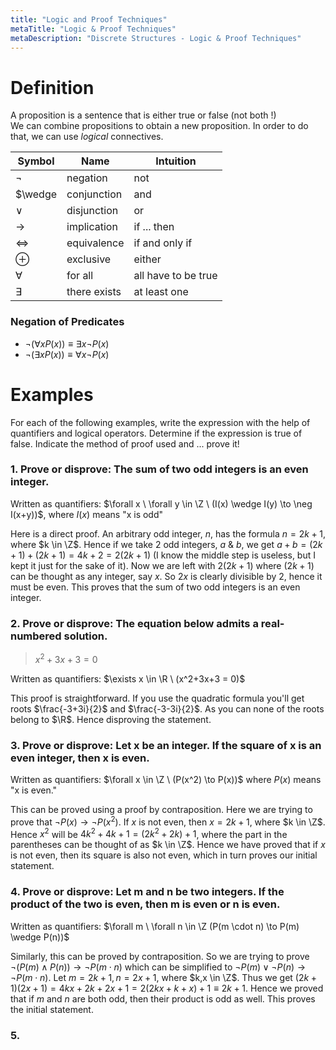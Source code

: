 ```yaml
---
title: "Logic and Proof Techniques"
metaTitle: "Logic & Proof Techniques"
metaDescription: "Discrete Structures - Logic & Proof Techniques"
---
```

<link
  rel="stylesheet"
  href="https://cdn.jsdelivr.net/npm/katex@0.11.0/dist/katex.min.css"
  integrity="sha384-BdGj8xC2eZkQaxoQ8nSLefg4AV4/AwB3Fj+8SUSo7pnKP6Eoy18liIKTPn9oBYNG"
  crossOrigin="anonymous"
/>

# Definition

A proposition is a sentence that is either true or false (not both !) <br/>
We can combine propositions to obtain a new proposition. In order to do that, we can use *logical* connectives.

| Symbol   | Name        | Intuition      |
|----------|-------------|----------------|
| $\neg$   | negation    | not            |
| $\wedge  | conjunction | and            |
| $\vee$   | disjunction | or             |
| $\to$    | implication | if ... then    |
| $\iff$   | equivalence | if and only if |
| $\oplus$ | exclusive   | either         |
| $\forall$ | for all    | all have to be true |
| $\exists$ | there exists | at least one

### Negation of Predicates

- $\neg(\forall x P(x)) \equiv \exists x \neg P(x)$<br/>
- $\neg(\exists x P(x)) \equiv \forall x \neg P(x)$

# Examples

For each of the following examples, write the expression with the help of quantifiers and logical operators. Determine if the expression is true of false. Indicate the method of proof used and ... prove it!

### 1. Prove or disprove: The sum of two odd integers is an even integer.

Written as quantifiers: $\forall x \  \forall y \in \Z \ (I(x) \wedge I(y) \to \neg I(x+y))$, where $I(x)$ means "x is odd"

Here is a direct proof. An arbitrary odd integer, $n$, has the formula $n= 2k+1$, where $k \in \Z$. Hence if we take 2 odd integers, $a$ & $b$, we get $a+b = (2k+1) + (2k+1) = 4k+2 = 2(2k+1)$ (I know the middle step is useless, but I kept it just for the sake of it). Now we are left with $2(2k+1)$ where $(2k+1)$ can be thought as any integer, say $x$. So $2x$ is clearly divisible by $2$, hence it must be even. This proves that the sum of two odd integers is an even integer.

### 2. Prove or disprove: The equation below admits a real-numbered solution.

> $x^2 + 3x + 3 = 0$

Written as quantifiers: $\exists x \in \R \ (x^2+3x+3 = 0)$

This proof is straightforward. If you use the quadratic formula you'll get roots $\frac{-3+3i}{2}$ and $\frac{-3-3i}{2}$. As you can none of the roots belong to $\R$. Hence disproving the statement.

### 3. Prove or disprove: Let x be an integer. If the square of x is an even integer, then x is even.

Written as quantifiers: $\forall x \in \Z \ (P(x^2) \to P(x))$ where $P(x)$ means "x is even."

This can be proved using a proof by contraposition. Here we are trying to prove that $\neg P(x) \to \neg P(x^2)$. If $x$ is not even, then $x = 2k+1$, where $k \in \Z$. Hence $x^2$ will be $4k^2 +4k+1 = (2k^2+2k) + 1$, where the part in the parentheses can be thought of as $k \in \Z$. Hence we have proved that if $x$ is not even, then its square is also not even, which in turn proves our initial statement.

### 4. Prove or disprove: Let m and n be two integers. If the product of the two is even, then m is even or n is even.

Written as quantifiers: $\forall m \ \forall n \in \Z (P(m \cdot n) \to P(m) \wedge P(n))$

Similarly, this can be proved by contraposition. So we are trying to prove $\neg (P(m) \wedge P(n)) \to \neg P(m \cdot n)$ which can be simplified to $\neg P(m) \vee \neg P(n) \to \neg P(m \cdot n)$. Let $m = 2k + 1, n = 2x + 1$, where $k,x \in \Z$. Thus we get $(2k+1)(2x+1) = 4kx + 2k + 2x + 1 = 2(2kx + k +x) + 1 \equiv 2k+1$. Hence we proved that if $m$ and $n$ are both odd, then their product is odd as well. This proves the initial statement.

### 5.
